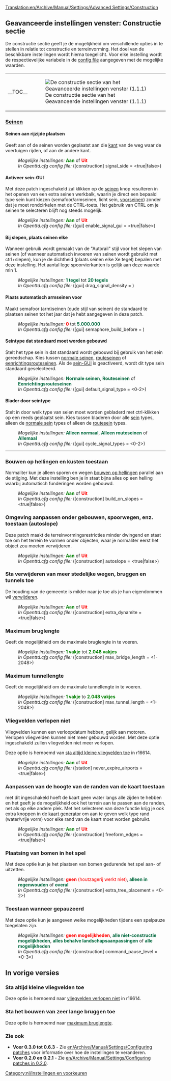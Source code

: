 [[Translation:en/Archive/Manual/Settings/Advanced Settings/Construction]]
{{nl/Geavanceerde instellingen}}

==Geavanceerde instellingen venster: Constructie sectie==
De constructie sectie geeft je de mogelijkheid om verschillende opties in te stellen in relatie tot constructie en terreinvorming. Het doel van de beschikbare instellingen wordt hierna toegelicht. Voor elke instelling wordt de respectievelijke variabele in de [[en/Archive/Manual/Settings/Openttd.cfg|config file]] aangegeven met de mogelijke waarden.
{| align="center"
|- valign="top"
|__TOC__
|[[File:nl/GI constructie.png|frame|left|De constructie sectie van het Geavanceerde instellingen venster (1.1.1)]]
|}

===<u>Seinen</u>===
====Seinen aan rijzijde plaatsen====
{{nl/Kenmerken|0.2|align="right"|text=(0.2.0)}}
Geeft aan of de seinen worden geplaatst aan die [[en/Archive/Manual/Settings/Show signals on the drive side|kant]] van de weg waar de voertuigen rijden, of aan de andere kant.
:''Mogelijke instellingen:'' <span style="color:green">'''Aan'''</span> of <span style="color:red">'''Uit'''</span>
:''In Openttd.cfg config file:'' ([construction] signal_side = <true|false>)
{{en/-}}
====Activeer sein-GUI====
{{nl/Kenmerken|0.6|align="right"|text=(0.6.0)}}
Met deze patch ingeschakeld zal klikken op de [[nl/Manual/Seinen|seinen]] knop resulteren in het openen van een extra seinen werkbalk, waarin je direct een bepaald type sein kunt kiezen (semafoor/armseinen, licht sein, [[nl/Manual/Seinen#voorseinen|voorseinen]]) zonder dat je moet rondcirkelen met de CTRL-toets. Het gebruik van CTRL om je seinen te selecteren blijft nog steeds mogelijk.
:''Mogelijke instellingen:'' <span style="color:green">'''Aan'''</span> of <span style="color:red">'''Uit'''</span>
:''In Openttd.cfg config file:'' ([gui] enable_signal_gui = <true|false>) 
{{en/-}}
====Bij slepen, plaats seinen elke====
{{nl/Kenmerken|Old|align="right"|text=(0.3.4)}}
Wanneer gebruik wordt gemaakt van de "Autorail" stijl voor het slepen van seinen (of wanneer automatisch invoeren van seinen wordt gebruikt met ctrl+slepen), kun je de dichtheid (plaats seinen elke Xe tegel) bepalen met deze instelling. Het aantal lege spoorvierkanten is gelijk aan deze waarde min 1.
:''Mogelijke instellingen:'' <span style="color:#00693E">'''1 tegel'''</span> tot <span style="color:#00693E">'''20 tegels'''</span>
:''In Openttd.cfg config file:'' ([gui] drag_signal_density = <num_val>) 
{{en/-}}
====Plaats automatisch armseinen voor====
{{nl/Kenmerken|0.6|align="right"|text=(0.6.0)}}
Maakt semafoor (arm)seinen (oude stijl van seinen) de standaard te plaatsen seinen tot het jaar dat je hebt aangegeven in deze patch.
:''Mogelijke instellingen:'' <span style="color:red">'''0'''</span> tot <span style="color:#00693E">'''5.000.000'''</span>
:''In Openttd.cfg config file:'' ([gui] semaphore_build_before = <year>) 
{{en/-}}
====Seintype dat standaard moet worden gebouwd====
{{nl/Kenmerken|0.7|align="right"|text=(0.7.0)}}
Stelt het type sein in dat standaard wordt gebouwd bij gebruik van het sein gereedschap. Kies tussen [[nl/Manual/Seinen|normale seinen]], [[nl/Manual/Seinen#routeseinen|routeseinen]] of [[nl/Manual/Seinen#eenrichtingsseinen|eenrichtingsrouteseinen]]. Als de [[#activeer-sein-gui|sein-GUI]] is geactiveerd, wordt dit type sein standaard geselecteerd.
:''Mogelijke instellingen:'' <span style="color:#00693E">'''Normale seinen'''</span>, <span style="color:#00693E">'''Routeseinen'''</span> of <span style="color:#00693E">'''Eenrichtingsrouteseinen'''</span>
:''In Openttd.cfg config file:'' ([gui] default_signal_type = <0-2>)
{{en/-}}
====Blader door seintype====
{{nl/Kenmerken|0.7|align="right"|text=(0.7.0)}}
Stelt in door welk type van seien moet worden gebladerd met ctrl-klikken op een reeds geplaatst sein. Kies tussen bladeren door alle [[nl/Manual/Seinen|sein]] types, alleen de [[nl/Manual/Seinen|normale sein]] types of alleen de [[nl/Manual/Seinen#routeseinen|routesein]] types.
:''Mogelijke instellingen:'' <span style="color:#00693E">'''Alleen normaal'''</span>, <span style="color:#00693E">'''Alleen routeseinen'''</span> of <span style="color:#00693E">'''Allemaal'''</span>
:''In Openttd.cfg config file:'' ([gui] cycle_signal_types = <0-2>)
{{en/-}}
----
===Bouwen op hellingen en kusten toestaan===
{{nl/Kenmerken|Old|align="right"|text=(0.2.0)}}
Normaliter kun je alleen sporen en wegen [[nl/Archive/Manual/Settings/Bouwen op hellingen|bouwen op hellingen]] parallel aan de stijging. Met deze instelling ben je in staat bijna alles op een helling waarbij automatisch funderingen worden gebouwd.
:''Mogelijke instellingen:'' <span style="color:green">'''Aan'''</span> of <span style="color:red">'''Uit'''</span>
:''In Openttd.cfg config file:'' ([construction] build_on_slopes = <true|false>)
{{en/-}}
===Omgeving aanpassen onder gebouwen, spoorwegen, enz. toestaan (autoslope)===
{{nl/Kenmerken|0.6|align="right"|text=(0.6.0)}}
Deze patch maakt de terreinvormingsrestricties minder dwingend en staat toe om het terrein te vormen onder objecten, waar je normaliter eerst het object zou moeten verwijderen.
:''Mogelijke instellingen:'' <span style="color:green">'''Aan'''</span> of <span style="color:red">'''Uit'''</span>
:''In Openttd.cfg config file:'' ([construction] autoslope = <true|false>)
{{en/-}}
===Sta verwijderen van meer stedelijke wegen, bruggen en tunnels toe===
{{nl/Kenmerken|Old|align="right"|text=(0.3.3)}}
De houding van de gemeente is milder naar je toe als je hun eigendommen wil [[en/Archive/Manual/Settings/Extra dynamite|verwijderen]].
:''Mogelijke instellingen:'' <span style="color:green">'''Aan'''</span> of <span style="color:red">'''Uit'''</span>
:''In Openttd.cfg config file:'' ([construction] extra_dynamite = <true|false>) 
{{en/-}}
===Maximum bruglengte===
{{nl/Kenmerken|1.1|align="right"|text=(1.2.1)}}
Geeft de mogelijkheid om de maximale bruglengte in te voeren.
:''Mogelijke instellingen:'' <span style="color:green">'''1 vakje'''</span> tot <span style="color:green">'''2.048 vakjes'''</span>
:''In Openttd.cfg config file:'' ([construction] max_bridge_length = <1-2048>)
{{en/-}}
===Maximum tunnellengte===
{{nl/Kenmerken|1.1|align="right"|text=(1.1.1)}}
Geeft de mogelijkheid om de maximale tunnellengte in te voeren.
:''Mogelijke instellingen:'' <span style="color:green">'''1 vakje'''</span> to <span style="color:green">'''2.048 vakjes'''</span>
:''In Openttd.cfg config file:'' ([construction] max_tunnel_length = <1-2048>)
{{en/-}}
===Vliegvelden verlopen niet===
{{nl/Kenmerken|1.0|align="right"|text=(1.0.0)}}
Vliegvelden kunnen een verloopdatum hebben, gelijk aan motoren. Verlopen vliegvelden kunnen niet meer gebouwd worden. Met deze optie ingeschakeld zullen vliegvelden niet meer verlopen.

Deze optie is hernoemd van [[#sta-altijd-kleine-vliegvelden-toe|sta altijd kleine vliegvelden toe]] in r16614.
:''Mogelijke instellingen:'' <span style="color:green">'''Aan'''</span> of <span style="color:red">'''Uit'''</span>
:''In Openttd.cfg config file:'' ([station] never_expire_airports = <true|false>)
{{en/-}}
===Aanpassen van de hoogte van de randen van de kaart toestaan===
{{nl/Kenmerken|0.7|align="right"|text=(0.7.0)}}
met dit ingeschakeld hoeft de kaart geen water langs alle zijden te hebben en het geeft je de mogelijkheid ook het terrein aan te passen aan de randen, net als op elke andere plek. Met het selecteren van deze functie krijg je ook extra knoppen in de [[en/Archive/Manual/Terra Genesis Perlin|kaart generator]] om aan te geven welk type rand (water/vrije vorm) voor elke rand van de kaart moet worden gebruikt.
:''Mogelijke instellingen:'' <span style="color:green">'''Aan'''</span> of <span style="color:red">'''Uit'''</span>
:''In Openttd.cfg config file:'' ([construction] freeform_edges = <true|false>)
{{en/-}}
===Plaatsing van bomen in het spel===
{{nl/Kenmerken|1.0|align="right"|text=(1.0.0)}}
Met deze optie kun je het plaatsen van bomen gedurende het spel aan- of uitzetten.
:''Mogelijke instellingen:'' <span style="color:red">'''geen''' (houtzagerij werkt niet)</span>, <span style="color:#00693E">'''alleen in regenwouden'''</span> of <span style="color:#00693E">'''overal'''</span>
:''In Openttd.cfg config file:'' ([construction] extra_tree_placement = <0-2>)
{{en/-}}
===Toestaan wanneer gepauzeerd===
{{nl/Kenmerken|1.1|align="right"|text=(1.1.1)}}
Met deze optie kun je aangeven welke mogelijkheden tijdens een spelpauze toegelaten zijn.
:''Mogelijke instellingen:'' <span style="color:red">'''geen mogelijkheden'''</span>, <span style="color:#00693E">'''alle niet-constructie mogelijkheden'''</span>, <span style="color:#00693E">'''alles behalve landschapsaanpassingen'''</span> of <span style="color:#00693E">'''alle mogelijkheden'''</span>
:''In Openttd.cfg config file:'' ([construction] command_pause_level = <0-3>)
{{en/-}}

==In vorige versies==
===Sta altijd kleine vliegvelden toe===
{{nl/Kenmerken periode|0.2|0.7|align="right"|text=(0.3.2 t/m 0.7.5)}}
Deze optie is hernoemd naar [[#vliegvelden-verlopen-niet|vliegvelden verlopen niet]] in r16614.
{{en/-}}

===Sta het bouwen van zeer lange bruggen toe===
{{nl/Kenmerken periode|0.2|1.0|align="right"|text=(0.2.0 t/m 1.0.0)}}
Deze optie is hernoemd naar [[#maximum-bruglengte|maximum bruglengte]].
{{en/-}}

===Zie ook===
*'''Voor 0.3.0 tot 0.6.3''' - Zie [[en/Archive/Manual/Settings/Configuring patches]] voor informatie over hoe de instellingen te veranderen.
*'''Voor 0.2.0 en 0.2.1''' - Zie [[en/Archive/Manual/Settings/Configuring patches in 0.2.0]].
[[Category:nl/Instellingen en voorkeuren]]